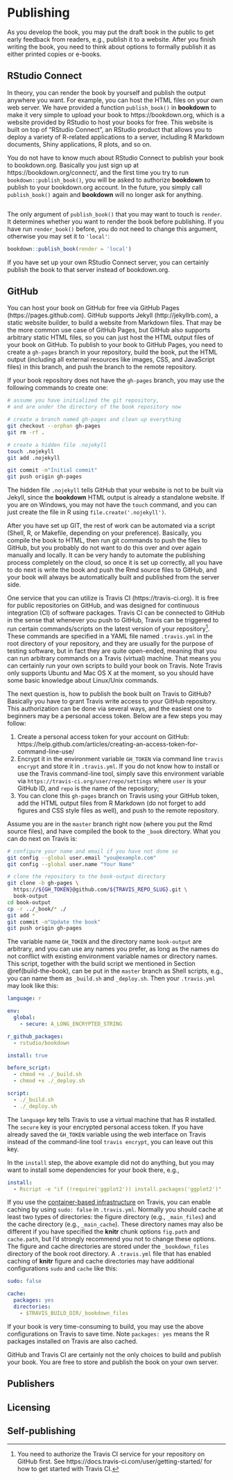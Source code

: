 # Publishing

As you develop the book, you may put the draft book in the public to get early feedback from readers, e.g., publish it to a website. After you finish writing the book, you need to think about options to formally publish it as either printed copies or e-books.

## RStudio Connect

In theory, you can render the book by yourself and publish the output anywhere you want. For example, you can host the HTML files on your own web server. We have provided a function `publish_book()` in **bookdown** to make it very simple to upload your book to https://bookdown.org, which is a website provided by RStudio to host your books for free. This website is built on top of "RStudio Connect", an RStudio product that allows you to deploy a variety of R-related applications to a server, including R Markdown documents, Shiny applications, R plots, and so on.

You do not have to know much about RStudio Connect to publish your book to bookdown.org. Basically you just sign up at https://bookdown.org/connect/, and the first time you try to run `bookdown::publish_book()`, you will be asked to authorize **bookdown** to publish to your bookdown.org account. In the future, you simply call `publish_book()` again and **bookdown** will no longer ask for anything.

```r
```

The only argument of `publish_book()` that you may want to touch is `render`. It determines whether you want to render the book before publishing. If you have run `render_book()` before, you do not need to change this argument, otherwise you may set it to `'local'`:

```r
bookdown::publish_book(render = 'local')
````

If you have set up your own RStudio Connect server, you can certainly publish the book to that server instead of bookdown.org.

## GitHub

You can host your book on GitHub for free via GitHub Pages (https://pages.github.com). GitHub supports Jekyll (http://jekyllrb.com), a static website builder, to build a website from Markdown files. That may be the more common use case of GitHub Pages, but GitHub also supports arbitrary static HTML files, so you can just host the HTML output files of your book on GitHub. To publish to your book to GitHub Pages, you need to create a `gh-pages` branch in your repository, build the book, put the HTML output (including all external resources like images, CSS, and JavaScript files) in this branch, and push the branch to the remote repository.

If your book repository does not have the `gh-pages` branch, you may use the following commands to create one:

```bash
# assume you have initialized the git repository,
# and are under the directory of the book repository now

# create a branch named gh-pages and clean up everything
git checkout --orphan gh-pages
git rm -rf .

# create a hidden file .nojekyll
touch .nojekyll
git add .nojekyll

git commit -m"Initial commit"
git push origin gh-pages
```

The hidden file `.nojekyll` tells GitHub that your website is not to be built via Jekyll, since the **bookdown** HTML output is already a standalone website. If you are on Windows, you may not have the `touch` command, and you can just create the file in R using `file.create('.nojekyll')`.

After you have set up GIT, the rest of work can be automated via a script (Shell, R, or Makefile, depending on your preference). Basically, you compile the book to HTML, then run git commands to push the files to GitHub, but you probably do not want to do this over and over again manually and locally. It can be very handy to automate the publishing process completely on the cloud, so once it is set up correctly, all you have to do next is write the book and push the Rmd source files to GitHub, and your book will always be automatically built and published from the server side.

One service that you can utilize is Travis CI (https://travis-ci.org). It is free for public repositories on GitHub, and was designed for continuous integration (CI) of software packages. Travis CI can be connected to GitHub in the sense that whenever you push to GitHub, Travis can be triggered to run certain commands/scripts on the latest version of your repository^[You need to authorize the Travis CI service for your repository on GitHub first. See https://docs.travis-ci.com/user/getting-started/ for how to get started with Travis CI.]. These commands are specified in a YAML file named `.travis.yml` in the root directory of your repository, and they are usually for the purpose of testing software, but in fact they are quite open-ended, meaning that you can run arbitrary commands on a Travis (virtual) machine. That means you can certainly run your own scripts to build your book on Travis. Note Travis only supports Ubuntu and Mac OS X at the moment, so you should have some basic knowledge about Linux/Unix commands.

The next question is, how to publish the book built on Travis to GitHub? Basically you have to grant Travis write access to your GitHub repository. This authorization can be done via several ways, and the easiest one to beginners may be a personal access token. Below are a few steps you may follow:

1. Create a personal access token for your account on GitHub: https://help.github.com/articles/creating-an-access-token-for-command-line-use/
1. Encrypt it in the environment variable `GH_TOKEN` via command line `travis encrypt` and store it in `.travis.yml`. If you do not know how to install or use the Travis command-line tool, simply save this environment variable via `https://travis-ci.org/user/repo/settings` where `user` is your GitHub ID, and `repo` is the name of the repository;
1. You can clone this `gh-pages` branch on Travis using your GitHub token, add the HTML output files from R Markdown (do not forget to add figures and CSS style files as well), and push to the remote repository.

Assume you are in the `master` branch right now (where you put the Rmd source files), and have compiled the book to the `_book` directory. What you can do next on Travis is:

```bash
# configure your name and email if you have not done so
git config --global user.email "you@example.com"
git config --global user.name "Your Name"

# clone the repository to the book-output directory
git clone -b gh-pages \
  https://${GH_TOKEN}@github.com/${TRAVIS_REPO_SLUG}.git \
  book-output
cd book-output
cp -r ../_book/* ./
git add *
git commit -m"Update the book"
git push origin gh-pages
```

The variable name `GH_TOKEN` and the directory name `book-output` are arbitrary, and you can use any names you prefer, as long as the names do not conflict with existing environment variable names or directory names. This script, together with the build script we mentioned in Section \@ref(build-the-book), can be put in the `master` branch as Shell scripts, e.g., you can name them as `_build.sh` and `_deploy.sh`. Then your `.travis.yml` may look like this:

```yaml
language: r

env:
  global:
    - secure: A_LONG_ENCRYPTED_STRING

r_github_packages:
  - rstudio/bookdown

install: true

before_script:
  - chmod +x ./_build.sh
  - chmod +x ./_deploy.sh

script:
  - ./_build.sh
  - ./_deploy.sh
```

The `language` key tells Travis to use a virtual machine that has R installed. The `secure` key is your encrypted personal access token. If you have already saved the `GH_TOKEN` variable using the web interface on Travis instead of the command-line tool `travis encrypt`, you can leave out this key.

In the `install` step, the above example did not do anything, but you may want to install some dependencies for your book there, e.g.,

```yaml
install:
  - Rscript -e "if (!require('ggplot2')) install.packages('ggplot2')"
```

If you use the [container-based infrastructure](https://docs.travis-ci.com/user/workers/container-based-infrastructure/) on Travis, you can enable caching by using `sudo: false` in `.travis.yml`. Normally you should cache at least two types of directories: the figure directory (e.g., `_main_files`) and the cache directory (e.g., `_main_cache`). These directory names may also be different if you have specified the **knitr** chunk options `fig.path` and `cache.path`, but I'd strongly recommend you not to change these options. The figure and cache directories are stored under the `_bookdown_files` directory of the book root directory. A `.travis.yml` file that has enabled caching of **knitr** figure and cache directories may have additional configurations `sudo` and `cache` like this:

```yaml
sudo: false

cache:
  packages: yes
  directories:
    - $TRAVIS_BUILD_DIR/_bookdown_files
```

If your book is very time-consuming to build, you may use the above configurations on Travis to save time. Note `packages: yes` means the R packages installed on Travis are also cached.

GitHub and Travis CI are certainly not the only choices to build and publish your book. You are free to store and publish the book on your own server.

## Publishers

## Licensing

## Self-publishing
